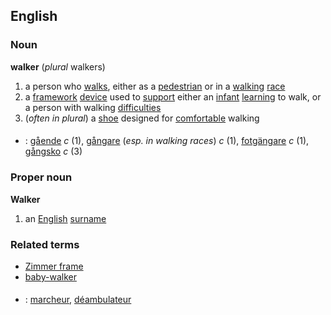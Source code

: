==English==
===Noun===
'''walker'''  (''plural'' walkers)
#a person who [[walk]]s, either as a [[pedestrian]] or in a [[walking]] [[race]]
#a [[framework]] [[device]] used to [[support]] either an [[infant]] [[learning]] to walk, or a person with walking [[difficulties]]
#(''often in plural'') a [[shoe]] designed for [[comfortable]] walking
===={{trans}}====
* {{sv}} : [[gående]] ''c'' (1), [[gångare]] (''esp. in walking races'') ''c'' (1), [[fotgängare]] ''c'' (1), [[gångsko]] ''c'' (3)

===Proper noun===
'''Walker'''
#an [[English]] [[surname]]
===Related terms===
*[[Zimmer frame]]
*[[baby-walker]]

===={{trans}}====

* {{fr}} : [[marcheur]], [[déambulateur]]